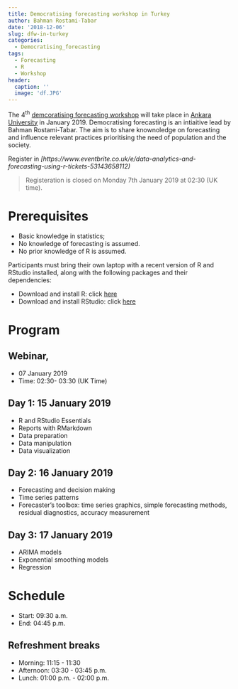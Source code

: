 ```yaml
---
title: Democratising forecasting workshop in Turkey
author: Bahman Rostami-Tabar
date: '2018-12-06'
slug: dfw-in-turkey
categories:
  - Democratising_forecasting
tags:
  - Forecasting
  - R
  - Workshop
header:
  caption: ''
  image: 'df.JPG'
---
```


The 4^th^ [demcoratising forecasting workshop](https://www.bahmanrt.com/#democtarisingf)  will take place in [Ankara University](https://en.ankara.edu.tr/) in January 2019.
Democratising forecasting is an intiaitive lead by Bahman Rostami-Tabar. The aim is to share knownoledge on forecasting and influence relevant practices prioritising the need of population and the society.

Register in *[https://www.eventbrite.co.uk/e/data-analytics-and-forecasting-using-r-tickets-53143658112)*

>Registeration is closed on Monday 7th January 2019 at 02:30 (UK time).

# Prerequisites

- Basic knowledge in statistics;
- No knowledge of forecasting is assumed.
- No prior knowledge of R is assumed.

Participants must bring their own laptop with a recent version of R and RStudio installed, along with the following packages and their dependencies:

- Download and install R: click [here](https://cloud.r-project.org/)
- Download and install RStudio: click [here](https://www.rstudio.com/products/rstudio/download/#download)

# Program

## Webinar, 
  - 07 January 2019
  - Time: 02:30- 03:30 (UK Time)

## Day 1: 15 January 2019

  - R and RStudio Essentials
  - Reports with RMarkdown
  - Data preparation
  - Data manipulation
  - Data visualization

## Day 2: 16 January 2019

  - Forecasting and decision making
  - Time series patterns
  - Forecaster's toolbox: time series graphics, simple forecasting methods, residual diagnostics, accuracy measurement
  
## Day 3: 17 January 2019

- ARIMA models
- Exponential smoothing models
- Regression

# Schedule

- Start: 09:30 a.m.
- End: 04:45 p.m.

## Refreshment breaks

- Morning: 11:15 - 11:30
- Afternoon: 03:30 - 03:45 p.m.
- Lunch: 01:00 p.m. - 02:00 p.m.


